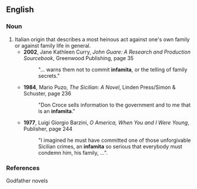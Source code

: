 ==English==
{{rfv}}
===Noun===
{{en-noun}}

# Italian origin that describes a most heinous act against one's own family or against family life in general.
#* '''2002''', Jane Kathleen Curry, ''John Guare: A Research and Production Sourcebook'', Greenwood Publishing, page 35
#*: "... warns them not to commit '''infamita''', or the telling of family secrets."
#* '''1984''', Mario Puzo, ''The Sicilian: A Novel'', Linden Press/Simon & Schuster, page 236
#*: "Don Croce sells information to the government and to me that is an '''infamita'''."
#* '''1977''', Luigi Giorgio Barzini, ''O America, When You and I Were Young'', Publisher, page 244
#*: "I imagined he must have committed one of those unforgivable Sicilian crimes, an '''infamita''' so serious that everybody must condemn him, his family, ...".

===References===
Godfather novels